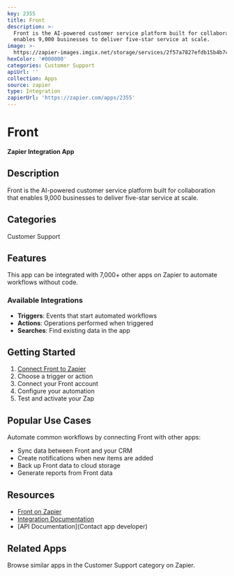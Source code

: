 ```yaml
---
key: 2355
title: Front
description: >-
  Front is the AI-powered customer service platform built for collaboration that
  enables 9,000 businesses to deliver five-star service at scale.
image: >-
  https://zapier-images.imgix.net/storage/services/2f57a7827efdb15b4b7c370eecefd9ba.png?auto=format%2Ccompress&ixlib=python-3.0.0&q=50
hexColor: '#000000'
categories: Customer Support
apiUrl: ''
collection: Apps
source: zapier
type: Integration
zapierUrl: 'https://zapier.com/apps/2355'
---
```

# Front

**Zapier Integration App**

## Description

Front is the AI-powered customer service platform built for collaboration that enables 9,000 businesses to deliver five-star service at scale.

## Categories

Customer Support

## Features

This app can be integrated with 7,000+ other apps on Zapier to automate workflows without code.

### Available Integrations

- **Triggers**: Events that start automated workflows
- **Actions**: Operations performed when triggered
- **Searches**: Find existing data in the app

## Getting Started

1. [Connect Front to Zapier](https://zapier.com/apps/2355)
2. Choose a trigger or action
3. Connect your Front account
4. Configure your automation
5. Test and activate your Zap

## Popular Use Cases

Automate common workflows by connecting Front with other apps:

- Sync data between Front and your CRM
- Create notifications when new items are added
- Back up Front data to cloud storage
- Generate reports from Front data

## Resources

- [Front on Zapier](https://zapier.com/apps/2355)
- [Integration Documentation](https://zapier.com/apps/2355/integrations)
- [API Documentation](Contact app developer)

## Related Apps

Browse similar apps in the Customer Support category on Zapier.
